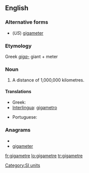 ==English==

===Alternative forms===
* (''US'') [[gigameter]]

===Etymology===
Greek ''[[giga-]]'' giant + meter

===Noun===
{{en-noun}}

# {{chiefly|International|British|Canada}} A distance of 1,000,000 kilometres.

====Translations====
{{trans-top|a distance of 1,000,000 kilometres}}
* Greek: {{t-|el|gigametro}}
* [[Interlingua]]: [[gigametro]]
{{trans-mid}}
* Portuguese: {{t-|pt|gigametro}}
{{trans-bottom}}

===Anagrams===
* {{alphagram|aeeggimrt}}
* [[gigameter#English|gigameter]]

[[Category:SI units]]

[[fr:gigametre]]
[[lo:gigametre]]
[[tr:gigametre]]
